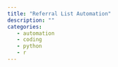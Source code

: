 ```yaml
---
title: "Referral List Automation"
description: ""
categories: 
   - automation
   - coding
   - python
   - r
---
```


